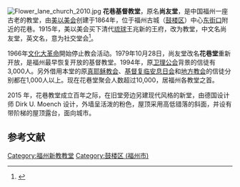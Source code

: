{{coord|26.090922|N|119.306686|E|display=title}}
[[File:Flower_lane_church_2010.jpg|thumb]]
'''花巷基督教堂'''，原名'''尚友堂'''，是中国福州一座古老的教堂，由[[美以美会|美以美会]]创建于1864年，位于福州古城（[[鼓楼区_(福州市)|鼓楼区]]）中心[[东街口|东街口]]附近的花巷。1915年，美以美会买下清代[[琉球|琉球]]王兆新的王府，改为教堂，中文名尚友堂，英文名{{lang|en|Institutional Church}}，意为社交堂会<ref>{{Cite web |url=http://fzhxjt.com.cn/bhh/viewbhh.asp?jouray=13&id=176 |title=薪火相传，兴旺福音——花巷基督教堂的世纪回眸与新年展望 |access-date=2009-06-02 |archive-url=https://web.archive.org/web/20051222043348/http://www.fzhxjt.com.cn/bhh/viewbhh.asp?jouray=13&id=176 |archive-date=2005-12-22 |dead-url=yes }}</ref>。

1966年[[文化大革命|文化大革命]]開始停止教会活动。1979年10月28日，尚友堂改名'''花巷堂'''重新开放，是福州最早恢复开放的基督教堂。1994年，原[[卫理公会|卫理公会]]背景的信徒有3,000人。另外借用本堂的原[[真耶稣教会|真耶稣教会]]、[[基督复临安息日会|基督复临安息日会]]和[[地方教会|地方教会]]的信徒分别都在1,000人以上。现在花巷堂聚会人数超过10,000，居福州各教堂之首。

2015 年，花巷教堂成立百年之际，在旧堂旁边另建现代风格的新堂，由德国设计师 Dirk U. Moench 设计，外墙呈活泼的粉色，屋顶采用高低错落的斜面，并设有带阶梯的屋顶露台，面向城市。

==参考文献==
<div class="references-small">
<references />
</div>
{{Religion-buil-stub}}
{{福州教堂}}

[[Category:福州新教教堂|Category:福州新教教堂]]
[[Category:鼓楼区_(福州市)|Category:鼓楼区 (福州市)]]